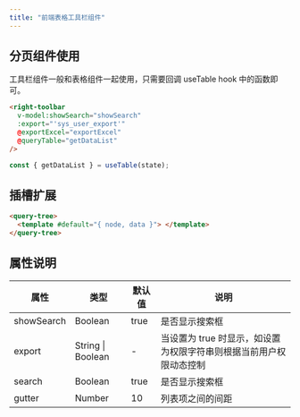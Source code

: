 ```yaml
---
title: "前端表格工具栏组件"
---
```


## 分页组件使用

<Note>
工具栏组件一般和表格组件一起使用，只需要回调 useTable hook 中的函数即可。
</Note>

```html
<right-toolbar
  v-model:showSearch="showSearch"
  :export="'sys_user_export'"
  @exportExcel="exportExcel"
  @queryTable="getDataList"
/>
```

```typescript
const { getDataList } = useTable(state);
```

## 插槽扩展

```html
<query-tree>
  <template #default="{ node, data }"> </template>
</query-tree>
```

## 属性说明

| 属性 | 类型 | 默认值 | 说明 |
| --- | --- | --- | --- |
| showSearch | Boolean | true | 是否显示搜索框 |
| export | String \| Boolean | - | 当设置为 true 时显示，如设置为权限字符串则根据当前用户权限动态控制 |
| search | Boolean | true | 是否显示搜索框 |
| gutter | Number | 10 | 列表项之间的间距 |
